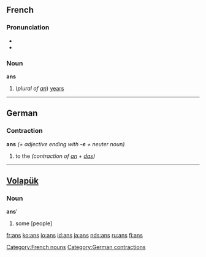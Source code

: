 ==French==

===Pronunciation===
*{{IPA|/ɑ̃/}}
*{{SAMPA|/A~/}}

===Noun===
'''ans''' {{mpl}} 

# (''plural of [[an#French|an]]'') [[years]]

[[Category:French nouns]]

----

==German==

===Contraction===
'''ans''' ''(+ adjective ending with '''-e''' + neuter noun)''

# to the ''(contraction of [[an#German|an]] + [[das#German|das]])''

[[Category:German contractions]]

----

== [[Volapük]] == 
=== Noun ===
'''ans''''

# some [people]

[[fr:ans]]
[[ko:ans]]
[[io:ans]]
[[id:ans]]
[[ja:ans]]
[[nds:ans]]
[[ru:ans]]
[[fi:ans]]